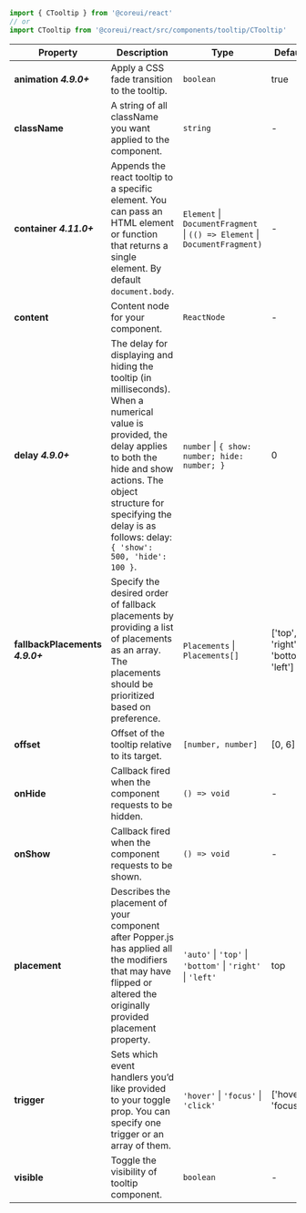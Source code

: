
```jsx
import { CTooltip } from '@coreui/react'
// or
import CTooltip from '@coreui/react/src/components/tooltip/CTooltip'
```

| Property | Description | Type | Default |
| --- | --- | --- | --- |
| **animation** **_4.9.0+_** | Apply a CSS fade transition to the tooltip. | `boolean` | true |
| **className** | A string of all className you want applied to the component. | `string` | - |
| **container** **_4.11.0+_** | Appends the react tooltip to a specific element. You can pass an HTML element or function that returns a single element. By default `document.body`. | `Element` \| `DocumentFragment` \| `(() => Element` \| `DocumentFragment)` | - |
| **content** | Content node for your component. | `ReactNode` | - |
| **delay** **_4.9.0+_** | The delay for displaying and hiding the tooltip (in milliseconds). When a numerical value is provided, the delay applies to both the hide and show actions. The object structure for specifying the delay is as follows: delay: `{ 'show': 500, 'hide': 100 }`. | `number` \| `{ show: number; hide: number; }` | 0 |
| **fallbackPlacements** **_4.9.0+_** | Specify the desired order of fallback placements by providing a list of placements as an array. The placements should be prioritized based on preference. | `Placements` \| `Placements[]` | ['top', 'right', 'bottom', 'left'] |
| **offset** | Offset of the tooltip relative to its target. | `[number, number]` | [0, 6] |
| **onHide** | Callback fired when the component requests to be hidden. | `() => void` | - |
| **onShow** | Callback fired when the component requests to be shown. | `() => void` | - |
| **placement** | Describes the placement of your component after Popper.js has applied all the modifiers that may have flipped or altered the originally provided placement property. | `'auto'` \| `'top'` \| `'bottom'` \| `'right'` \| `'left'` | top |
| **trigger** | Sets which event handlers you’d like provided to your toggle prop. You can specify one trigger or an array of them. | `'hover'` \| `'focus'` \| `'click'` | ['hover', 'focus'] |
| **visible** | Toggle the visibility of tooltip component. | `boolean` | - |
